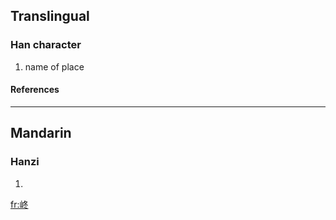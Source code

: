 ==Translingual==
===Han character===
{{Han char|rn=46|rad=山|as=05|sn=8|four=|canj=山竹水卜 (UHEY)}}
# name of place
====References====
{{Han ref|kx=0310.071|hdz=10768.100|uh=5CC2|ud=23746}}
----
==Mandarin==
===Hanzi===
{{cmn-hanzi|pin=[[tóng]] (tong2)|wg=t'ung<sup>2</sup>}}
# {{defn|Mandarin}}

[[fr:峂]]